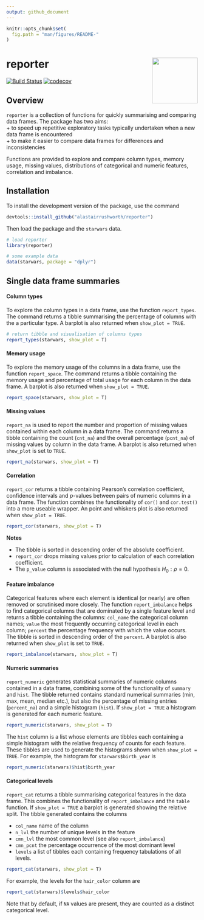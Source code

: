 ```yaml
---
output: github_document
---
```


```r
knitr::opts_chunk$set(
  fig.path = "man/figures/README-"
)
```


# reporter <img src="man/figures/hex.png" align="right" width="120" />


[![Build Status](https://travis-ci.org/alastairrushworth/reporter.svg?branch=master)](https://travis-ci.org/alastairrushworth/reporter)  [![codecov](https://codecov.io/gh/alastairrushworth/reporter/branch/master/graph/badge.svg)](https://codecov.io/gh/alastairrushworth/reporter)


Overview
---

`reporter` is a collection of functions for quickly summarising and comparing data frames.  The package has two aims:  
+ to speed up repetitive exploratory tasks typically undertaken when a new data frame is encountered  
+ to make it easier to compare data frames for differences and inconsistencies  

Functions are provided to explore and compare column types, memory usage, missing values, distributions of categorical and numeric features, correlation and imbalance.  



Installation 
---

To install the development version of the package, use the command
```r
devtools::install_github("alastairrushworth/reporter")
```

Then load the package and the `starwars` data.
```r
# load reporter
library(reporter)

# some example data
data(starwars, package = "dplyr")
```


## Single data frame summaries

#### Column types 

To explore the column types in a data frame, use the function `report_types`.  The command returns a tibble summarising the percentage of columns with the a particular type.  A barplot is also returned when `show_plot = TRUE`.

```r
# return tibble and visualisation of columns types
report_types(starwars, show_plot = T)
```


#### Memory usage

To explore the memory usage of the columns in a data frame, use the function `report_space`.  The command returns a tibble containing the memory usage and percentage of total usage for each column in the data frame.  A barplot is also returned when `show_plot = TRUE`.

```r
report_space(starwars, show_plot = T)
```

#### Missing values

`report_na` is used to report the number and proportion of missing values contained within each column in a data frame.  The command returns a tibble containing the count (`cnt_na`) and the overall percentage (`pcnt_na`) of missing values by column in the data frame.  A barplot is also returned when `show_plot` is set to `TRUE`.

```r
report_na(starwars, show_plot = T)
```


#### Correlation

`report_cor` returns a tibble containing Pearson's correlation coefficient, confidence intervals and $p$-values between pairs of numeric columns in a data frame.  The function combines the functionality of `cor()` and `cor.test()` into a more useable wrapper.  An point and whiskers plot is also returned when `show_plot = TRUE`.

```r
report_cor(starwars, show_plot = T)
```

__Notes__

+ The tibble is sorted in descending order of the absolute coefficient.  
+ `report_cor` drops missing values prior to calculation of each correlation coefficient.  
+ The `p_value` column is associated with the null hypothesis $H_0: \rho = 0$.

#### Feature imbalance

Categorical features where each element is identical (or nearly) are often removed or scrutinised more closely.  The function `report_imbalance` helps to find categorical columns that are dominated by a single feature level and returns a tibble containing the columns: `col_name` the categorical column names; `value` the most frequently occurring categorical level in each column; `percent` the percentage frequency with which the value occurs.  The tibble is sorted in descending order of the `percent`.  A barplot is also returned when `show_plot` is set to `TRUE`.

```r
report_imbalance(starwars, show_plot = T)
```


#### Numeric summaries

`report_numeric` generates statistical summaries of numeric columns contained in a data frame, combining some of the functionality of `summary` and `hist`.  The tibble returned contains standard numerical summaries (min, max, mean, median etc.), but also the percentage of missing entries (`percent_na`) and a simple histogram (`hist`).  If `show_plot = TRUE` a histogram is generated for each numeric feature.

```r
report_numeric(starwars, show_plot = T)
```

The `hist` column is a list whose elements are tibbles each containing a simple histogram with the relative frequency of counts for each feature.  These tibbles are used to generate the histograms shown when `show_plot = TRUE`.  For example, the histogram for `starwars$birth_year` is

```r
report_numeric(starwars)$hist$birth_year
```

#### Categorical levels

`report_cat` returns a tibble summarising categorical features in the data frame.  This combines the functionality of `report_imbalance` and the `table` function. If `show_plot = TRUE` a barplot is generated showing the relative split.  The tibble generated contains the columns  

+ `col_name` name of the column
+ `n_lvl` the number of unique levels in the feature  
+ `cmn_lvl` the most common level (see also `report_imbalance`)  
+ `cmn_pcnt` the percentage occurrence of the most dominant level  
+ `levels` a list of tibbles each containing frequency tabulations of all levels. 

```r
report_cat(starwars, show_plot = T)
```

For example, the levels for the `hair_color` column are

```r
report_cat(starwars)$levels$hair_color
```

Note that by default, if `NA` values are present, they are counted as a distinct categorical level.



